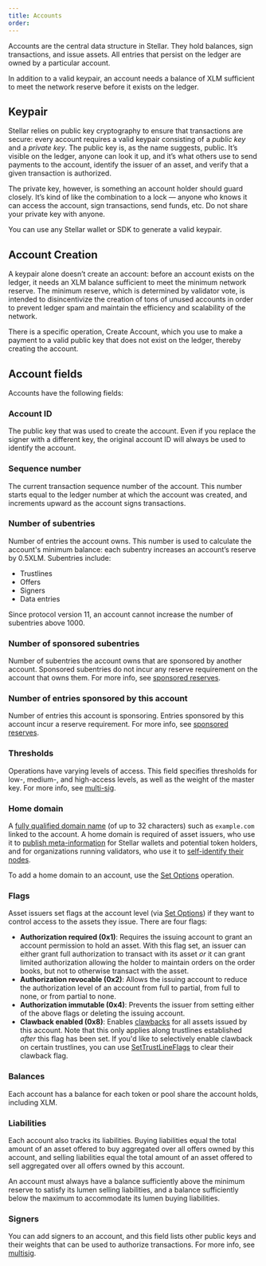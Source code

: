 ```yaml
---
title: Accounts
order:
---
```


Accounts are the central data structure in Stellar. They hold balances, sign transactions, and issue assets. All entries that persist on the ledger are owned by a particular account.

In addition to a valid keypair, an account needs a balance of XLM sufficient to meet the network reserve before it exists on the ledger.

## Keypair

Stellar relies on public key cryptography to ensure that transactions are secure: every account requires a valid keypair consisting of a _public key_ and a _private key_. The public key is, as the name suggests, public. It’s visible on the ledger, anyone can look it up, and it’s what others use to send payments to the account, identify the issuer of an asset, and verify that a given transaction is authorized.

The private key, however, is something an account holder should guard closely. It’s kind of like the combination to a lock — anyone who knows it can access the account, sign transactions, send funds, etc. Do not share your private key with anyone.

You can use any Stellar wallet or SDK to generate a valid keypair.

## Account Creation

A keypair alone doesn’t create an account: before an account exists on the ledger, it needs an XLM balance sufficient to meet the minimum network reserve. The minimum reserve, which is determined by validator vote, is intended to disincentivize the creation of tons of unused accounts in order to prevent ledger spam and maintain the efficiency and scalability of the network.

There is a specific operation, Create Account, which you use to make a payment to a valid public key that does not exist on the ledger, thereby creating the account.

## Account fields

Accounts have the following fields:

### Account ID

The public key that was used to create the account. Even if you replace the signer with a different key, the original account ID will always be used to identify the account.

### Sequence number

The current transaction sequence number of the account. This number starts equal to the ledger number at which the account was created, and increments upward as the account signs transactions.

### Number of subentries

Number of entries the account owns. This number is used to calculate the account's minimum balance: each subentry increases an account’s reserve by 0.5XLM. Subentries include:

- Trustlines
- Offers
- Signers
- Data entries

Since protocol version 11, an account cannot increase the number of subentries above 1000.

### Number of sponsored subentries

Number of subentries the account owns that are sponsored by another account. Sponsored subentries do not incur any reserve requirement on the account that owns them. For more info, see [sponsored reserves](./sponsored-reserves.mdx).

### Number of entries sponsored by this account

Number of entries this account is sponsoring. Entries sponsored by this account incur a reserve requirement. For more info, see [sponsored reserves](./sponsored-reserves.mdx).

### Thresholds

Operations have varying levels of access. This field specifies thresholds for low-, medium-, and high-access levels, as well as the weight of the master key. For more info, see [multi-sig](./multisig.mdx).

### Home domain

A [fully qualified domain name](https://en.wikipedia.org/wiki/Fully_qualified_domain_name) (of up to 32 characters) such as `example.com` linked to the account. A home domain is required of asset issuers, who use it to [publish meta-information](../issuing-assets/publishing-asset-info.mdx) for Stellar wallets and potential token holders, and for organizations running validators, who use it to [self-identify their nodes](https://github.com/stellar/stellar-protocol/blob/master/ecosystem/sep-0020.md).

To add a home domain to an account, use the [Set Options](../start/list-of-operations.mdx#set-options) operation.

### Flags

Asset issuers set flags at the account level (via [Set Options](../start/list-of-operations.mdx#set-options)) if they want to control access to the assets they issue. There are four flags:

- **Authorization required (0x1)**: Requires the issuing account to grant an account permission to hold an asset. With this flag set, an issuer can either grant full authorization to transact with its asset _or_ it can grant limited authorization allowing the holder to maintain orders on the order books, but not to otherwise transact with the asset.
- **Authorization revocable (0x2)**: Allows the issuing account to reduce the authorization level of an account from full to partial, from full to none, or from partial to none.
- **Authorization immutable (0x4)**: Prevents the issuer from setting either of the above flags or deleting the issuing account.
- **Clawback enabled (0x8)**: Enables [clawbacks](./clawbacks.mdx) for all assets issued by this account. Note that this only applies along trustlines established _after_ this flag has been set. If you'd like to selectively enable clawback on certain trustlines, you can use [SetTrustLineFlags](../start/list-of-operations.mdx#set-trust-line-flags) to clear their clawback flag.

### Balances

Each account has a balance for each token or pool share the account holds, including XLM.

### Liabilities

Each account also tracks its liabilities. Buying liabilities equal the total amount of an asset offered to buy aggregated over all offers owned by this account, and selling liabilities equal the total amount of an asset offered to sell aggregated over all offers owned by this account.

An account must always have a balance sufficiently above the minimum reserve to satisfy its lumen selling liabilities, and a balance sufficiently below the maximum to accommodate its lumen buying liabilities.

### Signers

You can add signers to an account, and this field lists other public keys and their weights that can be used to authorize transactions. For more info, see [multisig](./multisig.mdx).
